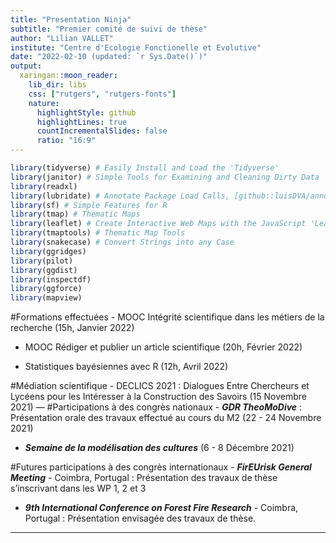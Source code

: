 ---
title: "Presentation Ninja"
subtitle: "Premier comité de suivi de thèse"
author: "Lilian VALLET"
institute: "Centre d'Ecologie Fonctionelle et Evolutive"
date: "2022-02-10 (updated: `r Sys.Date()`)"
output:
  xaringan::moon_reader:
    lib_dir: libs
    css: ["rutgers", "rutgers-fonts"]
    nature:
      highlightStyle: github
      highlightLines: true
      countIncrementalSlides: false
      ratio: "16:9"
---
```{r, echo=FALSE, message=FALSE}
library(tidyverse) # Easily Install and Load the 'Tidyverse'
library(janitor) # Simple Tools for Examining and Cleaning Dirty Data
library(readxl)
library(lubridate) # Annotate Package Load Calls, [github::luisDVA/annotater] v0.1.3
library(sf) # Simple Features for R
library(tmap) # Thematic Maps
library(leaflet) # Create Interactive Web Maps with the JavaScript 'Leaflet'
library(tmaptools) # Thematic Map Tools
library(snakecase) # Convert Strings into any Case
library(ggridges)
library(pilot)
library(ggdist)
library(inspectdf)
library(ggforce)
library(mapview)
```

#Formations effectuées
- MOOC Intégrité scientifique dans les métiers de la recherche (15h, Janvier 2022)

- MOOC Rédiger et publier un article scientifique (20h, Février 2022)

- Statistiques bayésiennes avec R (12h, Avril 2022)

#Médiation scientifique
- DECLICS 2021 : 
Dialogues Entre Chercheurs et Lycéens pour les Intéresser à la Construction des Savoirs (15 Novembre 2021)
---
#Participations à des congrès nationaux
- ***GDR TheoMoDive*** : Présentation orale des travaux effectué au cours du M2 (22 - 24 Novembre 2021)

- ***Semaine de la modélisation des cultures*** (6 - 8 Décembre 2021)

#Futures participations à des congrès internationaux
- ***FirEUrisk General Meeting*** - Coimbra, Portugal : Présentation des travaux de thèse s'inscrivant dans les WP 1, 2 et 3

- ***9th International Conference on Forest Fire Research*** - Coimbra, Portugal : Présentation envisagée des travaux de thèse.


---

